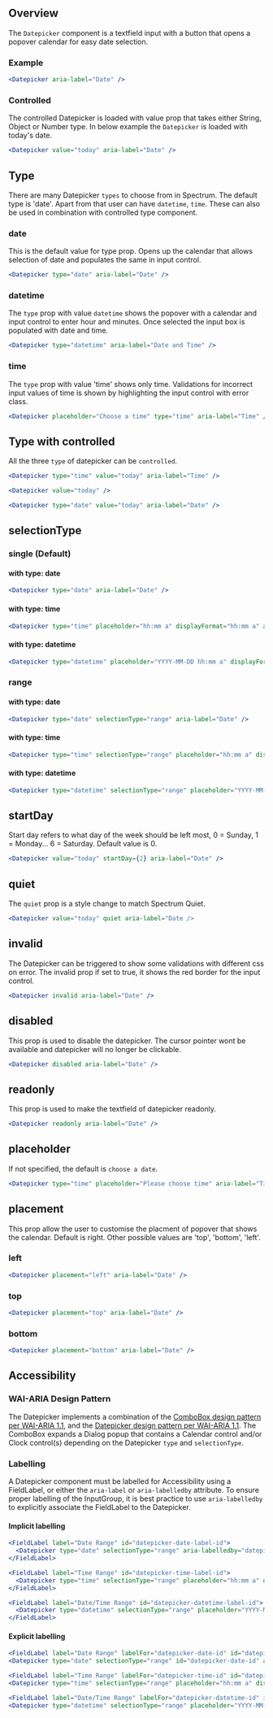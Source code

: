
## Overview

The `Datepicker` component is a textfield input with a button that opens a popover calendar for easy date selection.

### Example

<Datepicker aria-label="Date" />

```jsx
<Datepicker aria-label="Date" />
```

### Controlled

The controlled Datepicker is loaded with value prop that takes either String, Object or Number type. In below example the `Datepicker` is loaded with today's date.

<Datepicker value="today" aria-label="Date" />

```jsx
<Datepicker value="today" aria-label="Date" />
```

## Type

There are many Datepicker `types` to choose from in Spectrum. The default type is 'date'. Apart from that user can have `datetime`, `time`. These can also be used in combination with controlled type component.

### date
This is the default value for type prop. Opens up the calendar that allows selection of date and populates the same in input control.

<Datepicker type="date" aria-label="Date" />

```jsx
<Datepicker type="date" aria-label="Date" />
```

### datetime

The `type` prop with value `datetime` shows the popover with a calendar and input control to enter hour and minutes. Once selected the input box is populated with date and time.

<Datepicker type="datetime" aria-label="Date and Time" />

```jsx
<Datepicker type="datetime" aria-label="Date and Time" />
```

### time

The `type` prop with value 'time' shows only time. Validations for incorrect input values of time is shown by highlighting the input control with error class.

<Datepicker placeholder="Choose a time" type="time" aria-label="Time" />

```jsx
<Datepicker placeholder="Choose a time" type="time" aria-label="Time" />
```

## Type with controlled

All the three `type` of datepicker can be `controlled`.

<Datepicker type="time" value="today" aria-label="Time" />

```jsx
<Datepicker type="time" value="today" aria-label="Time" />
```

<Datepicker type="datetime" value="today" aria-label="Date and Time"  />

```jsx
<Datepicker value="today" />
```

<Datepicker type="date" value="today" aria-label="Date" />

```jsx
<Datepicker type="date" value="today" aria-label="Date" />
```
## selectionType

### single (Default)

#### with type: date
<Datepicker type="date" aria-label="Date" />

```jsx
<Datepicker type="date" aria-label="Date" />
```

#### with type: time
<Datepicker type="time" placeholder="hh:mm a" displayFormat="hh:mm a" aria-label="Time" />

```jsx
<Datepicker type="time" placeholder="hh:mm a" displayFormat="hh:mm a" aria-label="Time"  />
```

#### with type: datetime

<Datepicker type="datetime" placeholder="YYYY-MM-DD hh:mm a" displayFormat="YYYY-MM-DD hh:mm a" aria-label="Date &amp; Time" />

```jsx
<Datepicker type="datetime" placeholder="YYYY-MM-DD hh:mm a" displayFormat="YYYY-MM-DD hh:mm a" aria-label="Date &amp; Time" />
```

### range

#### with type: date
<Datepicker type="date" selectionType="range" aria-label="Date" />

```jsx
<Datepicker type="date" selectionType="range" aria-label="Date" />
```

#### with type: time
<Datepicker type="time" selectionType="range" placeholder="hh:mm a" displayFormat="hh:mm a" aria-label="Time" />

```jsx
<Datepicker type="time" selectionType="range" placeholder="hh:mm a" displayFormat="hh:mm a" aria-label="Time" />
```

#### with type: datetime

<Datepicker type="datetime" selectionType="range" placeholder="YYYY-MM-DD hh:mm a" displayFormat="YYYY-MM-DD hh:mm a" aria-label="Date &amp; Time" />

```jsx
<Datepicker type="datetime" selectionType="range" placeholder="YYYY-MM-DD hh:mm a" displayFormat="YYYY-MM-DD hh:mm a" aria-label="Date &amp; Time" />
```

## startDay

Start day refers to what day of the week should be left most, 0 = Sunday, 1 = Monday... 6 = Saturday. Default value is 0.

<Datepicker value="today" startDay={2} aria-label="Date" />

```jsx
<Datepicker value="today" startDay={2} aria-label="Date" />
```

## quiet

The `quiet` prop is a style change to match Spectrum Quiet.

<Datepicker value="today" quiet aria-label="Date" />

```jsx
<Datepicker value="today" quiet aria-label="Date />
```

## invalid

The Datepicker can be triggered to show some validations with different css on error. The invalid prop if set to true, it shows the red border for the input control.

<Datepicker invalid aria-label="Date" />

```jsx
<Datepicker invalid aria-label="Date" />
```

## disabled

This prop is used to disable the datepicker. The cursor pointer wont be available and datepicker will no longer be clickable.

<Datepicker disabled aria-label="Date" />

```jsx
<Datepicker disabled aria-label="Date" />
```
## readonly

This prop is used to make the textfield of datepicker readonly.

<Datepicker readonly aria-label="Date" />

```jsx
<Datepicker readonly aria-label="Date" />
```

## placeholder

If not specified, the default is `choose a date`.

<Datepicker type="time" placeholder="Please choose time" aria-label="Time" />

```jsx
<Datepicker type="time" placeholder="Please choose time" aria-label="Time" />
```

## placement

This prop allow the user to customise the placment of popover that shows the calendar. Default is right. Other possible values are 'top', 'bottom', 'left'.

### left
<Datepicker placement="left" aria-label="Date" />

```jsx
<Datepicker placement="left" aria-label="Date" />
```
### top
<Datepicker placement="top" aria-label="Date" />

```jsx
<Datepicker placement="top" aria-label="Date" />
```
### bottom
<Datepicker placement="bottom" aria-label="Date" />

```jsx
<Datepicker placement="bottom" aria-label="Date" />
```

## Accessibility

### WAI-ARIA Design Pattern

The Datepicker implements a combination of the [ComboBox design pattern per WAI-ARIA 1.1](https://www.w3.org/TR/wai-aria-practices/#combobox), and the [Datepicker design pattern per WAI-ARIA 1.1](https://www.w3.org/TR/2016/WD-wai-aria-practices-1.1-20160317/#datepicker). The ComboBox expands a Dialog popup that contains a Calendar control and/or Clock control(s) depending on the Datepicker `type` and `selectionType`.

### Labelling

A Datepicker component must be labelled for Accessibility using a FieldLabel, or either the `aria-label` or `aria-labelledby` attribute. To ensure proper labelling of the InputGroup, it is best practice to use `aria-labelledby` to explicitly associate the FieldLabel to the Datepicker.

#### Implicit labelling

<FieldLabel label="Date Range" id="datepicker-date-label-id">
  <Datepicker type="date" selectionType="range" aria-labelledby="datepicker-date-label-id" />
</FieldLabel>

```jsx
<FieldLabel label="Date Range" id="datepicker-date-label-id">
  <Datepicker type="date" selectionType="range" aria-labelledby="datepicker-date-label-id" />
</FieldLabel>
```
<FieldLabel label="Time Range" id="datepicker-time-label-id">
  <Datepicker type="time" selectionType="range" placeholder="hh:mm a" displayFormat="hh:mm a" aria-labelledby="datepicker-time-label-id" />
</FieldLabel>

```jsx
<FieldLabel label="Time Range" id="datepicker-time-label-id">
  <Datepicker type="time" selectionType="range" placeholder="hh:mm a" displayFormat="hh:mm a" aria-labelledby="datepicker-time-label-id" />
</FieldLabel>
```

<FieldLabel label="Date/Time Range" id="datepicker-datetime-label-id">
  <Datepicker type="datetime" selectionType="range" placeholder="YYYY-MM-DD hh:mm a" displayFormat="YYYY-MM-DD hh:mm a" displayFormat="YYYY-MM-DD hh:mm a" displayFormat="YYYY-MM-DD hh:mm a" aria-labelledby="datepicker-datetime-label-id" />
</FieldLabel>

```jsx
<FieldLabel label="Date/Time Range" id="datepicker-datetime-label-id">
  <Datepicker type="datetime" selectionType="range" placeholder="YYYY-MM-DD hh:mm a" displayFormat="YYYY-MM-DD hh:mm a" displayFormat="YYYY-MM-DD hh:mm a" displayFormat="YYYY-MM-DD hh:mm a" aria-labelledby="datepicker-datetime-label-id" />
</FieldLabel>
```

#### Explicit labelling

<FieldLabel label="Date Range" labelFor="datepicker-date-id" id="datepicker-date-label-id-2" />
<Datepicker type="date" selectionType="range" id="datepicker-date-id" aria-labelledby="datepicker-date-label-id-2" />

```jsx
<FieldLabel label="Date Range" labelFor="datepicker-date-id" id="datepicker-date-label-id-2" />
<Datepicker type="date" selectionType="range" id="datepicker-date-id" aria-labelledby="datepicker-date-label-id-2" />
```

<FieldLabel label="Time Range" labelFor="datepicker-time-id" id="datepicker-time-label-id-2"  />
<Datepicker type="time" selectionType="range" placeholder="hh:mm a" displayFormat="hh:mm a" id="datepicker-time-id" aria-labelledby="datepicker-time-label-id-2" />

```jsx
<FieldLabel label="Time Range" labelFor="datepicker-time-id" id="datepicker-time-label-id-2"  />
<Datepicker type="time" selectionType="range" placeholder="hh:mm a" displayFormat="hh:mm a" id="datepicker-time-id" aria-labelledby="datepicker-time-label-id-2" />
```

<FieldLabel label="Date/Time Range" labelFor="datepicker-datetime-id" id="datepicker-datetime-label-id-2" />
<Datepicker type="datetime" selectionType="range" placeholder="YYYY-MM-DD hh:mm a" displayFormat="YYYY-MM-DD hh:mm a" id="datepicker-datetime-id" aria-labelledby="datepicker-datetime-label-id-2" />

```jsx
<FieldLabel label="Date/Time Range" labelFor="datepicker-datetime-id" id="datepicker-datetime-label-id-2" />
<Datepicker type="datetime" selectionType="range" placeholder="YYYY-MM-DD hh:mm a" displayFormat="YYYY-MM-DD hh:mm a" id="datepicker-datetime-id" aria-labelledby="datepicker-datetime-label-id-2" />
```
